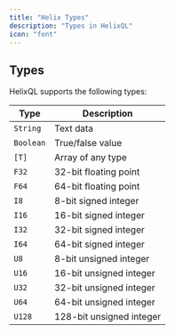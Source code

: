 ```yaml
---
title: "Helix Types"
description: "Types in HelixQL"
icon: "font"
---
```


## Types

HelixQL supports the following types:

| Type | Description |
|------|-------------|
| `String` | Text data |
| `Boolean` | True/false value |
| `[T]` | Array of any type | 
| `F32` | 32-bit floating point |
| `F64` | 64-bit floating point |
| `I8` | 8-bit signed integer |
| `I16` | 16-bit signed integer |
| `I32` | 32-bit signed integer | 
| `I64` | 64-bit signed integer |
| `U8` | 8-bit unsigned integer | 
| `U16` | 16-bit unsigned integer | 
| `U32` | 32-bit unsigned integer | 
| `U64` | 64-bit unsigned integer | 
| `U128` | 128-bit unsigned integer | 
